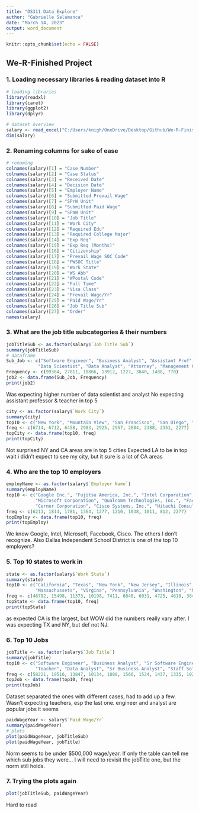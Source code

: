 ```yaml
---
title: "DS311 Data Explore"
author: "Gabrielle Salamanca"
date: "March 14, 2023"
output: word_document
---
```


```r
knitr::opts_chunk$set(echo = FALSE)
```

## We-R-Finished Project

### 1. Loading necessary libraries & reading dataset into R

```r
# loading libraries
library(readxl)
library(caret)
library(ggplot2)
library(dplyr)

# dataset overview
salary <- read_excel("C:/Users/knigh/OneDrive/Desktop/Github/We-R-Finished/salary/salary_data_states.xlsx")
dim(salary)
```

### 2. Renaming columns for sake of ease

```r
# renaming
colnames(salary)[1] = "Case Number"
colnames(salary)[2] = "Case Status"
colnames(salary)[3] = "Received Date"
colnames(salary)[4] = "Decision Date"
colnames(salary)[5] = "Employer Name"
colnames(salary)[6] = "Submitted Prevail Wage"
colnames(salary)[7] = "SPrW Unit"
colnames(salary)[8] = "Submitted Paid Wage"
colnames(salary)[9] = "SPaW Unit"
colnames(salary)[10] = "Job Title"
colnames(salary)[11] = "Work City"
colnames(salary)[12] = "Required Edu"
colnames(salary)[13] = "Required College Major"
colnames(salary)[14] = "Exp Req"
colnames(salary)[15] = "Exp Req (Months)"
colnames(salary)[16] = "Citizenship"
colnames(salary)[17] = "Prevail Wage SOC Code"
colnames(salary)[18] = "PWSOC Title"
colnames(salary)[19] = "Work State"
colnames(salary)[20] = "WS Abb"
colnames(salary)[21] = "WPostal Code"
colnames(salary)[22] = "Full Time"
colnames(salary)[23] = "Visa Class"
colnames(salary)[24] = "Prevail Wage/Yr"
colnames(salary)[25] = "Paid Wage/Yr"
colnames(salary)[26] = "Job Title Sub"
colnames(salary)[27] = "Order"
names(salary)
```

### 3. What are the job title subcategories & their numbers

```r
jobTitleSub <- as.factor(salary$`Job Title Sub`)
summary(jobTitleSub)
# dataframe
Sub_Job <- c("Software Engineer", "Business Analyst", "Assistant Prof", "Teacher",
         	"Data Scientist", "Data Analyst", "Attorney", "Management Consultant")
Frequency <- c(99364, 27811, 18866, 13912, 1227, 3840, 1488, 770)
job2 <- data.frame(Sub_Job, Frequency)
print(job2)
```

Was expecting higher number of data scientist and analyst
No expecting assistant professor & teacher in top 5

```r
city <- as.factor(salary$`Work City`)
summary(city)
top10 <- c("New York", "Mountain View", "San Francisco", "San Diego", "San Jose", "Houston", "Santa Clara", "Atlanta", "Chicago", "Dallas")
freq <- c(6714, 6712, 6458, 2983, 2925, 2957, 2684, 2388, 2351, 2277)
topCity <- data.frame(top10, freq)
print(topCity)
```

Not surprised NY and CA areas are in top 5 cities
Expected LA to be in top
wait i didn't expect to see my city, but it sure is a lot of CA areas

### 4. Who are the top 10 employers

```r
employName <- as.factor(salary$`Employer Name`)
summary(employName)
top10 <- c("Google Inc.", "Fujitsu America, Inc.", "Intel Corporation", 
           "Microsoft Corporation", "Qualcomm Technologies, Inc.", "Facebook, Inc.", 
           "Cerner Corporation", "Cisco Systems, Inc.", "Hitachi Consulting Corporation", "Dallas Independent School District")
freq <- c(6213, 1814, 1781, 1364, 1277, 1210, 1038, 1011, 812, 2277)
topEmploy <- data.frame(top10, freq)
print(topEmploy)
```

We know Google, Intel, Microsoft, Facebook, Cisco. The others I don't recognize. Also Dallas Independent School District is one of the top 10 employers?

### 5. Top 10 states to work in

```r
state <- as.factor(salary$`Work State`)
summary(state)
top10 <- c("California", "Texas", "New York", "New Jersey", "Illinois",
           "Massachussets", "Virgina", "Pennsylvania", "Washington", "Michigan")
freq <- c(46782, 15498, 11373, 10198, 7411, 6848, 6031, 4725, 4610, 3844)
topState <- data.frame(top10, freq)
print(topState)
```

as expected CA is the largest, but WOW did the numbers really vary after. I was expecting TX and NY, but def not NJ. 

### 6. Top 10 Jobs

```r
jobTitle <- as.factor(salary$`Job Title`)
summary(jobTitle)
top10 <- c("Software Engineer", "Business Analyst", "Sr Software Engineer", "Assistant Professor", "Computer Software Engineer, Apps",
           "Teacher", "Data Analyst", "Sr Business Analyst", "Staff Software Engineer", "Elementary Bilungual Teacher")
freq <- c(58221, 19516, 13847, 10134, 1808, 1566, 1524, 1437, 1335, 1020)
topJob <- data.frame(top10, freq)
print(topJob)
```

Dataset separated the ones with different cases, had to add up a few. Wasn't expecting teachers, esp the last one. engineer and analyst are popular jobs it seems

```r
paidWageYear <- salary$`Paid Wage/Yr`
summary(paidWageYear)
# plots
plot(paidWageYear, jobTitleSub)
plot(paidWageYear, jobTitle)
```

Norm seems to be under $500,000 wage/year. If only the table can tell me which sub jobs they were... I will need to revisit the jobTitle one, but the norm still holds.

### 7. Trying the plots again

```r
plot(jobTitleSub, paidWageYear)
```

Hard to read


```r
```